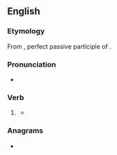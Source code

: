 ==English==

===Etymology===
From {{etyl|la|en}} {{m|la|absorptus}}, perfect passive participle of {{m|la|absorbeō||absorb}}.

===Pronunciation===
* {{a|US}} {{IPA|en|/æbˈsɔɹpt/|/æbˈzɔɹpt/|/əbˈsɔɹpt/|/əbˈzɔɹpt/}}

===Verb===
{{head|en|verb form}}

# {{lb|en|archaic}} {{inflection of|en|absorb||past|part}}
#* {{RQ:Pope Odyssey|book=10|passage=Absent I ponder, and absorpt''' in care:}}

===Anagrams===
* {{anagrams|en|a=aboprst|Bastrop|barpost|bartops|topbars}}